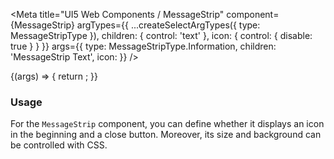 

<Meta
  title="UI5 Web Components / MessageStrip"
  component={MessageStrip}
  argTypes={{
    ...createSelectArgTypes({ type: MessageStripType }),
    children: { control: 'text' },
    icon: { control: { disable: true } }
  }}
  args={{
    type: MessageStripType.Information,
    children: 'MessageStrip Text',
    icon: <Icon name="employee" />
  }}
/>

<DocsHeader />

<Canvas>
  <Story name="Default">
    {(args) => {
      return <MessageStrip {...args} />;
    }}
  </Story>
</Canvas>

<ArgsTable story="." />
<div style={{fontFamily:'var(--sapFontFamily)', fontSize:'var(--sapFontSize)', color:'var(--sapTextColor)'}}>
<h3>Usage</h3>

For the <code>MessageStrip</code> component, you can define whether it displays an icon in the beginning and a close
button. Moreover, its size and background can be controlled with CSS.
</div>